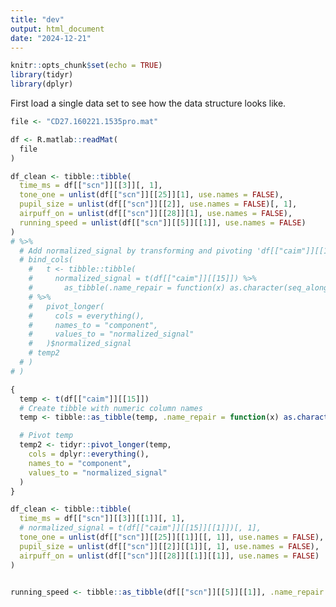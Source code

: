 ```yaml
---
title: "dev"
output: html_document
date: "2024-12-21"
---
```


```r
knitr::opts_chunk$set(echo = TRUE)
library(tidyr)
library(dplyr)
```

First load a single data set to see how the data structure looks like.
```r
file <- "CD27.160221.1535pro.mat"

df <- R.matlab::readMat(
  file
)
```

```r
df_clean <- tibble::tibble(
  time_ms = df[["scn"]][[3]][, 1],
  tone_one = unlist(df[["scn"]][[25]][1], use.names = FALSE),
  pupil_size = unlist(df[["scn"]][[2]], use.names = FALSE)[, 1],
  airpuff_on = unlist(df[["scn"]][[28]][1], use.names = FALSE),
  running_speed = unlist(df[["scn"]][[5]][[1]], use.names = FALSE)
) 
# %>%
  # Add normalized_signal by transforming and pivoting 'df[["caim"]][[15]][[1]]'
  # bind_cols(
    #   t <- tibble::tibble(
    #     normalized_signal = t(df[["caim"]][[15]]) %>%
    #       as_tibble(.name_repair = function(x) as.character(seq_along(x)))
    # %>%
    #   pivot_longer(
    #     cols = everything(),
    #     names_to = "component",
    #     values_to = "normalized_signal"
    #   )$normalized_signal
    # temp2
  # )
# )
```


```r
{
  temp <- t(df[["caim"]][[15]])
  # Create tibble with numeric column names
  temp <- tibble::as_tibble(temp, .name_repair = function(x) as.character(seq_along(x)))

  # Pivot temp
  temp2 <- tidyr::pivot_longer(temp,
    cols = dplyr::everything(),
    names_to = "component",
    values_to = "normalized_signal"
  )
}
```



```r
df_clean <- tibble::tibble(
  time_ms = df[["scn"]][[3]][[1]][, 1],
  # normalized_signal = t(df[["caim"]][[15]][[1]])[, 1],
  tone_one = unlist(df[["scn"]][[25]][[1]][[, 1]], use.names = FALSE),
  pupil_size = unlist(df[["scn"]][[2]][[1]][, 1], use.names = FALSE),
  airpuff_on = unlist(df[["scn"]][[28]][[1]][[1]], use.names = FALSE)
)


running_speed <- tibble::as_tibble(df[["scn"]][[5]][[1]], .name_repair = "unique")
```

